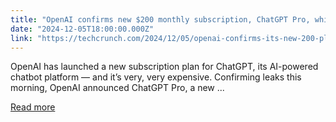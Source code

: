 ```yaml
---
title: "OpenAI confirms new $200 monthly subscription, ChatGPT Pro, which includes its o1 reasoning model"
date: "2024-12-05T18:00:00.000Z"
link: "https://techcrunch.com/2024/12/05/openai-confirms-its-new-200-plan-chatgpt-pro-which-includes-reasoning-models-and-more/"
---
```


OpenAI has launched a new subscription plan for ChatGPT, its AI-powered chatbot platform — and it&#8217;s very, very expensive. Confirming leaks this morning, OpenAI announced ChatGPT Pro,&#160;a new ...

[Read more](https://techcrunch.com/2024/12/05/openai-confirms-its-new-200-plan-chatgpt-pro-which-includes-reasoning-models-and-more/)
